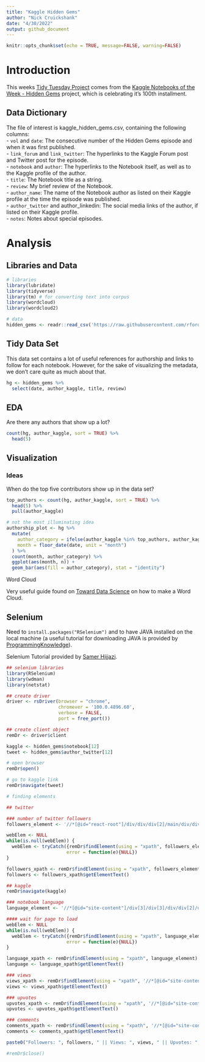 ```yaml
---
title: "Kaggle Hidden Gems"
author: "Nick Cruickshank"
date: "4/30/2022"
output: github_document
---
```


```r
knitr::opts_chunk$set(echo = TRUE, message=FALSE, warning=FALSE)
```

# Introduction

This weeks [Tidy Tuesday Project](https://github.com/rfordatascience/tidytuesday/tree/master/data/2022/2022-04-26) comes from the [Kaggle Notebooks of the Week - Hidden Gems](https://www.kaggle.com/datasets/headsortails/notebooks-of-the-week-hidden-gems?resource=download) project, which is celebrating it's 100th installment. 

## Data Dictionary

The file of interest is kaggle_hidden_gems.csv, containing the following columns:  
 - `vol` and `date`: The consecutive number of the Hidden Gems episode and when it was first published.  
 - `link_forum` and `link_twitter`: The hyperlinks to the Kaggle Forum post and Twitter post for the episode.  
 - `notebook` and `author`: The hyperlinks to the Notebook itself, as well as to the Kaggle profile of the author.  
 - `title`: The Notebook title as a string.  
 - `review`: My brief review of the Notebook.  
 - `author_name`: The name of the Notebook author as listed on their Kaggle profile at the time the episode was published.  
 - `author_twitter` and author_linkedin: The social media links of the author, if listed on their Kaggle profile.  
 - `notes`: Notes about special episodes.  

# Analysis

## Libraries and Data

```r
# libraries
library(lubridate)
library(tidyverse)
library(tm) # for converting text into corpus
library(wordcloud)
library(wordcloud2)
```

```r
# data
hidden_gems <- readr::read_csv('https://raw.githubusercontent.com/rfordatascience/tidytuesday/master/data/2022/2022-04-26/hidden_gems.csv')
```

## Tidy Data Set

This data set contains a lot of useful references for authorship and links to follow for each notebook. However, for the sake of visualizing the metadata, we don't care quite as much about that.  

```r
hg <- hidden_gems %>%
  select(date, author_kaggle, title, review)
```


## EDA

Are there any authors that show up a lot?

```r
count(hg, author_kaggle, sort = TRUE) %>%
  head(5)
```

## Visualization

### Ideas

When do the top five contributors show up in the data set?

```r
top_authors <- count(hg, author_kaggle, sort = TRUE) %>%
  head(5) %>%
  pull(author_kaggle)

# not the most illuminating idea
authorship_plot <- hg %>%
  mutate(
    author_category = ifelse(author_kaggle %in% top_authors, author_kaggle, "Other"),
    month = floor_date(date, unit = "month")
  ) %>%
  count(month, author_category) %>%
  ggplot(aes(month, n)) + 
  geom_bar(aes(fill = author_category), stat = "identity")
```

Word Cloud

Very useful guide found on [Toward Data Science](https://towardsdatascience.com/create-a-word-cloud-with-r-bde3e7422e8a) on how to make a Word Cloud.

## Selenium

Need to `install.packages("RSelenium")` and to have JAVA installed on the local machine (a useful tutorial for downloading JAVA is provided by [ProgrammingKnowledge](https://www.youtube.com/watch?v=IJ-PJbvJBGs)).

Selenium Tutorial provided by [Samer Hijjazi](https://www.youtube.com/watch?v=U1BrIPmhx10). 

```r
## selenium libraries
library(RSelenium)
library(wdman)
library(netstat)

## create driver
driver <- rsDriver(browser = "chrome",
                   chromever = '100.0.4896.60',
                   verbose = FALSE,
                   port = free_port())

## create client object
remDr <- driver$client
```

```r
kaggle <- hidden_gems$notebook[12]
tweet <- hidden_gems$author_twitter[12]

# open browser
remDr$open()

# go to kaggle link
remDr$navigate(tweet)

# finding elements

## twitter

### number of twitter followers
followers_element <- '//*[@id="react-root"]/div/div/div[2]/main/div/div/div/div[1]/div/div[2]/div/div/div/div/div[5]/div[2]'

webElem <- NULL
while(is.null(webElem)) {
  webElem <- tryCatch({remDr$findElement(using = "xpath", followers_element)},
                      error = function(e){NULL})
}

followers_xpath <- remDr$findElement(using = "xpath", followers_element)
followers <- followers_xpath$getElementText()

## kaggle
remDr$navigate(kaggle)

### notebook language
language_element <- '//*[@id="site-content"]/div[3]/div[3]/div/div[2]/div[1]/span'

#### wait for page to load
webElem <- NULL
while(is.null(webElem)) {
  webElem <- tryCatch({remDr$findElement(using = "xpath", language_element)},
                      error = function(e){NULL})
}

language_xpath <- remDr$findElement(using = "xpath", language_element)
language <- language_xpath$getElementText()

### views
views_xpath <- remDr$findElement(using = "xpath", '//*[@id="site-content"]/div[3]/div[3]/div/div[1]/span/span[2]')
views <- views_xpath$getElementText()

### upvotes
upvotes_xpath <- remDr$findElement(using = "xpath", '//*[@id="site-content"]/div[3]/div[3]/div/div[1]/div/div[1]/div/button[2]')
upvotes <- upvotes_xpath$getElementText()

### comments
comments_xpath <- remDr$findElement(using = "xpath", '//*[@id="site-content"]/div[3]/div[5]/div[1]/div/div/div/button[4]/div/span')
comments <- comments_xpath$getElementText()

paste0("Followers: ", followers, " || Views: ", views, " || Upvotes: ", upvotes, " || Comments: ", comments)

#remDr$close()
```

